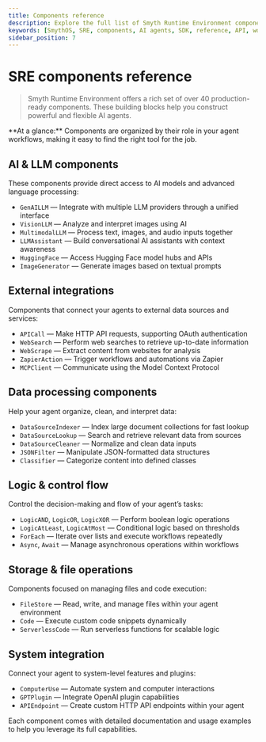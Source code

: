 ```yaml
---
title: Components reference
description: Explore the full list of Smyth Runtime Environment components available for building AI agents, organized by category.
keywords: [SmythOS, SRE, components, AI agents, SDK, reference, API, workflow]
sidebar_position: 7
---
```


# SRE components reference

> Smyth Runtime Environment offers a rich set of over 40 production-ready components. These building blocks help you construct powerful and flexible AI agents.

<InfoCallout>
**At a glance:**  
Components are organized by their role in your agent workflows, making it easy to find the right tool for the job.
</InfoCallout>

<Divider />

## AI & LLM components

These components provide direct access to AI models and advanced language processing:

- `GenAILLM` — Integrate with multiple LLM providers through a unified interface  
- `VisionLLM` — Analyze and interpret images using AI  
- `MultimodalLLM` — Process text, images, and audio inputs together  
- `LLMAssistant` — Build conversational AI assistants with context awareness  
- `HuggingFace` — Access Hugging Face model hubs and APIs  
- `ImageGenerator` — Generate images based on textual prompts  

## External integrations

Components that connect your agents to external data sources and services:

- `APICall` — Make HTTP API requests, supporting OAuth authentication  
- `WebSearch` — Perform web searches to retrieve up-to-date information  
- `WebScrape` — Extract content from websites for analysis  
- `ZapierAction` — Trigger workflows and automations via Zapier  
- `MCPClient` — Communicate using the Model Context Protocol  

## Data processing components

Help your agent organize, clean, and interpret data:

- `DataSourceIndexer` — Index large document collections for fast lookup  
- `DataSourceLookup` — Search and retrieve relevant data from sources  
- `DataSourceCleaner` — Normalize and clean data inputs  
- `JSONFilter` — Manipulate JSON-formatted data structures  
- `Classifier` — Categorize content into defined classes  

## Logic & control flow

Control the decision-making and flow of your agent’s tasks:

- `LogicAND`, `LogicOR`, `LogicXOR` — Perform boolean logic operations  
- `LogicAtLeast`, `LogicAtMost` — Conditional logic based on thresholds  
- `ForEach` — Iterate over lists and execute workflows repeatedly  
- `Async`, `Await` — Manage asynchronous operations within workflows  

## Storage & file operations

Components focused on managing files and code execution:

- `FileStore` — Read, write, and manage files within your agent environment  
- `Code` — Execute custom code snippets dynamically  
- `ServerlessCode` — Run serverless functions for scalable logic  

## System integration

Connect your agent to system-level features and plugins:

- `ComputerUse` — Automate system and computer interactions  
- `GPTPlugin` — Integrate OpenAI plugin capabilities  
- `APIEndpoint` — Create custom HTTP API endpoints within your agent  

Each component comes with detailed documentation and usage examples to help you leverage its full capabilities.

<Divider />
